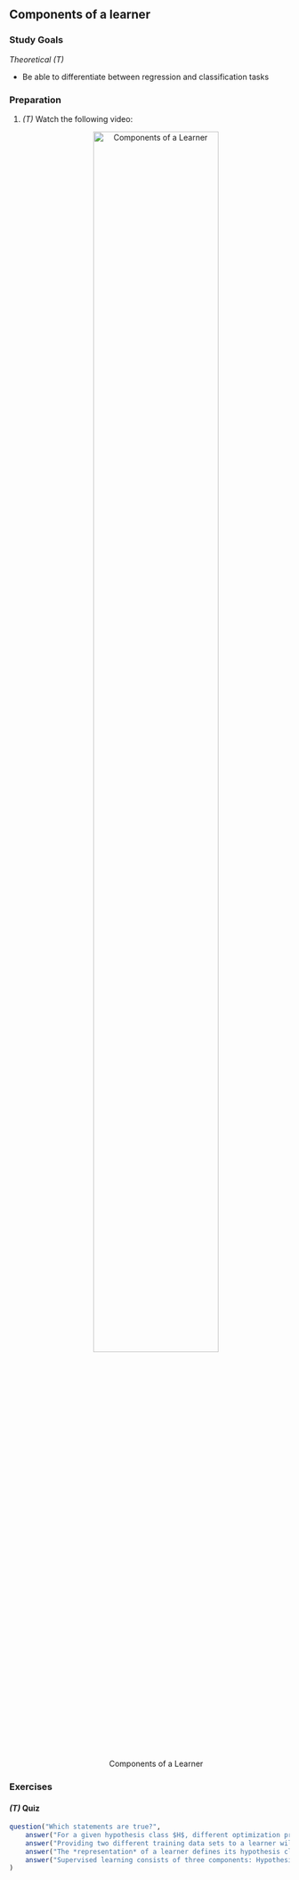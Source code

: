 ## Components of a learner

### Study Goals

*Theoretical (T)*

- Be able to differentiate between regression and classification tasks


### Preparation

1.  *(T)* Watch the following video:
    <center>
    ![Components of a Learner](https://youtu.be/zaB7WioK1Kw){width="75%"}
    </center>



### Exercises

#### *(T)* Quiz

```r
question("Which statements are true?",
    answer("For a given hypothesis class $H$, different optimization procedures can be used to find the best model $f \\in H$.", correct = TRUE),
    answer("Providing two different training data sets to a learner will result in the same optimal model $f$."),
    answer("The *representation* of a learner defines its hypothesis class $H$.", correct = TRUE),
    answer("Supervised learning consists of three components: Hypothesis Space, Risk, and Optimization", correct = TRUE)
)
```

